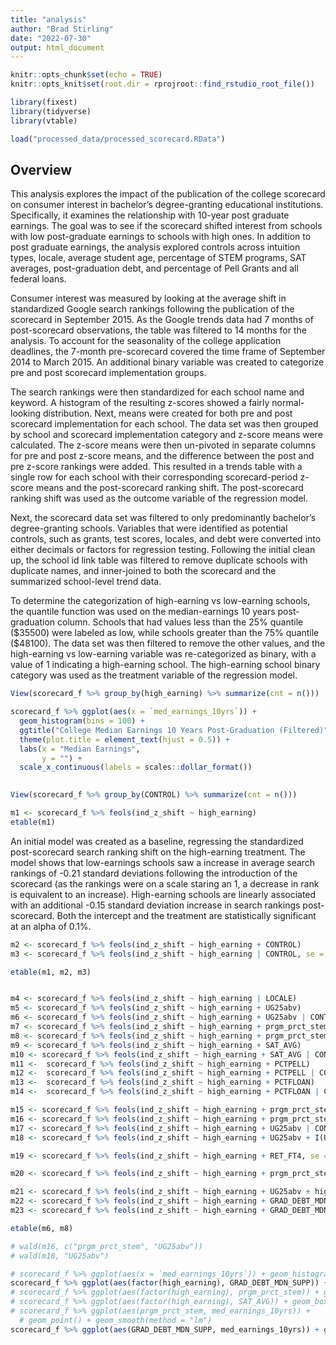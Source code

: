 ```yaml
---
title: "analysis"
author: "Brad Stirling"
date: "2022-07-30"
output: html_document
---
```


```r
knitr::opts_chunk$set(echo = TRUE)
knitr::opts_knit$set(root.dir = rprojroot::find_rstudio_root_file())
```

```r
library(fixest)
library(tidyverse)
library(vtable)
```

```r
load("processed_data/processed_scorecard.RData")
```

## Overview
This analysis explores the impact of the publication of the college scorecard on consumer interest in bachelor's degree-granting educational institutions. Specifically, it examines the relationship with 10-year post graduate earnings. The goal was to see if the scorecard shifted interest from schools with low post-graduate earnings to schools with high ones. In addition to post graduate earnings, the analysis explored controls across intuition types, locale, average student age, percentage of STEM programs, SAT averages, post-graduation debt, and percentage of Pell Grants and all federal loans. 

Consumer interest was measured by looking at the average shift in standardized Google search rankings following the publication of the scorecard in September 2015. As the Google trends data had 7 months of post-scorecard observations, the table was filtered to 14 months for the analysis. To account for the seasonality of the college application deadlines, the 7-month pre-scorecard covered the time frame of September 2014 to March 2015. An additional binary variable was created to categorize pre and post scorecard implementation groups. 

The search rankings were then standardized for each school name and keyword. A histogram of the resulting z-scores showed a fairly normal-looking distribution. Next, means were created for both pre and post scorecard implementation for each school. The data set was then grouped by school and scorecard implementation category and z-score means were calculated. The z-score means were then un-pivoted in separate columns for pre and post z-score means, and the difference between the post and pre z-score rankings were added. This resulted in a trends table with a single row for each school with their corresponding scorecard-period z-score means and the post-scorecard ranking shift. The post-scorecard ranking shift was used as the outcome variable of the regression model.

Next, the scorecard data set was filtered to only predominantly bachelor's degree-granting schools. Variables that were identified as potential controls, such as grants, test scores, locales, and debt were converted into either decimals or factors for regression testing. Following the initial clean up, the school id link table was filtered to remove duplicate schools with duplicate names, and inner-joined to both the scorecard and the summarized school-level trend data.

To determine the categorization of high-earning vs low-earning schools, the quantile function was used on the median-earnings 10 years post-graduation column. Schools that had values less than the 25% quantile (\$35500) were labeled as low, while schools greater than the 75% quantile (\$48100). The data set was then filtered to remove the other values, and the high-earning vs low-earning variable was re-categorized as binary, with a value of 1 indicating a high-earning school. The high-earning school binary category was used as the treatment variable of the regression model.

```r
View(scorecard_f %>% group_by(high_earning) %>% summarize(cnt = n()))
```

```r
scorecard_f %>% ggplot(aes(x = `med_earnings_10yrs`)) + 
  geom_histogram(bins = 100) +
  ggtitle("College Median Earnings 10 Years Post-Graduation (Filtered)") +
  theme(plot.title = element_text(hjust = 0.5)) +
  labs(x = "Median Earnings",
       y = "") + 
  scale_x_continuous(labels = scales::dollar_format())
  
```

```r
View(scorecard_f %>% group_by(CONTROL) %>% summarize(cnt = n()))
```

```r
m1 <- scorecard_f %>% feols(ind_z_shift ~ high_earning)
etable(m1)
```
An initial model was created as a baseline, regressing the standardized post-scorecard search ranking shift on the high-earning treatment. The model shows that low-earnings schools saw a increase in average search rankings of -0.21 standard deviations following the introduction of the scorecard (as the rankings were on a scale staring an 1, a decrease in rank is equivalent to an increase). High-earning schools are linearly associated with an additional -0.15 standard deviation increase in search rankings post-scorecard. Both the intercept and the treatment are statistically significant at an alpha of 0.1%.
```r
m2 <- scorecard_f %>% feols(ind_z_shift ~ high_earning + CONTROL)
m3 <- scorecard_f %>% feols(ind_z_shift ~ high_earning | CONTROL, se = "hetero")

etable(m1, m2, m3)
```


```r

```

```r
m4 <- scorecard_f %>% feols(ind_z_shift ~ high_earning | LOCALE)
m5 <- scorecard_f %>% feols(ind_z_shift ~ high_earning + UG25abv)
m6 <- scorecard_f %>% feols(ind_z_shift ~ high_earning + UG25abv | CONTROL, se = "hetero")
m7 <- scorecard_f %>% feols(ind_z_shift ~ high_earning + prgm_prct_stem)
m8 <- scorecard_f %>% feols(ind_z_shift ~ high_earning + prgm_prct_stem | CONTROL, se = "hetero")
m9 <- scorecard_f %>% feols(ind_z_shift ~ high_earning + SAT_AVG)
m10 <- scorecard_f %>% feols(ind_z_shift ~ high_earning + SAT_AVG | CONTROL)
m11 <-  scorecard_f %>% feols(ind_z_shift ~ high_earning + PCTPELL)
m12 <-  scorecard_f %>% feols(ind_z_shift ~ high_earning + PCTPELL | CONTROL)
m13 <-  scorecard_f %>% feols(ind_z_shift ~ high_earning + PCTFLOAN)
m14 <-  scorecard_f %>% feols(ind_z_shift ~ high_earning + PCTFLOAN | CONTROL)

m15 <- scorecard_f %>% feols(ind_z_shift ~ high_earning + prgm_prct_stem | CONTROL, se = "hetero")
m16 <- scorecard_f %>% feols(ind_z_shift ~ high_earning + prgm_prct_stem + UG25abv | CONTROL, se = "hetero")
m17 <- scorecard_f %>% feols(ind_z_shift ~ high_earning + UG25abv | CONTROL, se = "hetero")
m18 <- scorecard_f %>% feols(ind_z_shift ~ high_earning + UG25abv + I(UG25abv^2) | CONTROL, se = "hetero")

m19 <- scorecard_f %>% feols(ind_z_shift ~ high_earning + RET_FT4, se = "hetero")

m20 <- scorecard_f %>% feols(ind_z_shift ~ high_earning + prgm_prct_stem + high_earning*prgm_prct_stem | CONTROL, se = "hetero")

m21 <- scorecard_f %>% feols(ind_z_shift ~ high_earning + UG25abv + high_earning*UG25abv | CONTROL, se = "hetero")
m22 <- scorecard_f %>% feols(ind_z_shift ~ high_earning + GRAD_DEBT_MDN_SUPP)
m23 <- scorecard_f %>% feols(ind_z_shift ~ high_earning + GRAD_DEBT_MDN_SUPP | CONTROL, se = "hetero")

```

```r
etable(m6, m8)

# wald(m16, c("prgm_prct_stem", "UG25abv"))
# wald(m18, "UG25abv")
```

```r
# scorecard_f %>% ggplot(aes(x = `med_earnings_10yrs`)) + geom_histogram(bins = 100)
scorecard_f %>% ggplot(aes(factor(high_earning), GRAD_DEBT_MDN_SUPP)) + geom_boxplot()
# scorecard_f %>% ggplot(aes(factor(high_earning), prgm_prct_stem)) + geom_boxplot()
# scorecard_f %>% ggplot(aes(factor(high_earning), SAT_AVG)) + geom_boxplot()
# scorecard_f %>% ggplot(aes(prgm_prct_stem, med_earnings_10yrs)) +
  # geom_point() + geom_smooth(method = "lm")
scorecard_f %>% ggplot(aes(GRAD_DEBT_MDN_SUPP, med_earnings_10yrs)) + geom_point() + geom_smooth(method = "lm")
```